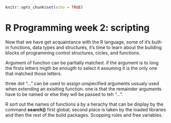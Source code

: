 

```r
knitr::opts_chunk$set(echo = TRUE)
```

# R Programming week 2: scripting 
Now that we have get acquaintance with the R language, some of it's built-in functions, data types and structures, it's time to learn about the building blocks of programming control structures, cicles, and functions.

Argument of function can be partially matched. if the argument is to long the firsts letters migth be enougth to select it assuming it is the only one that matched those letters. 

three dot "..." can be used to assign unspecified arguments ussualy used when extending an exisiting function. one is that the remainder arguments have to be named or else they will be passed to teh "...".

R sort out the names of functions a by a herachy that can be display by the command __search()__ first global, second place is taken by the loaded libraries and then the rest of the build packages. Scopping rules and free variables.
 






